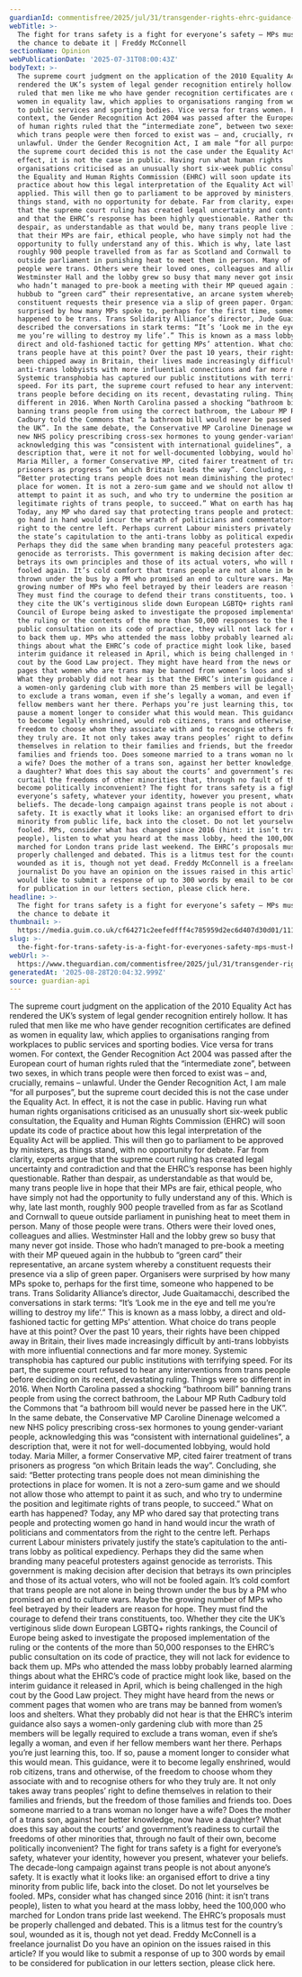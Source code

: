 ```yaml
---
guardianId: commentisfree/2025/jul/31/transgender-rights-ehrc-guidance-single-sex-spaces
webTitle: >-
  The fight for trans safety is a fight for everyone’s safety – MPs must have
  the chance to debate it | Freddy McConnell
sectionName: Opinion
webPublicationDate: '2025-07-31T08:00:43Z'
bodyText: >-
  The supreme court judgment on the application of the 2010 Equality Act has
  rendered the UK’s system of legal gender recognition entirely hollow. It has
  ruled that men like me who have gender recognition certificates are defined as
  women in equality law, which applies to organisations ranging from workplaces
  to public services and sporting bodies. Vice versa for trans women. For
  context, the Gender Recognition Act 2004 was passed after the European court
  of human rights ruled that the “intermediate zone”, between two sexes, in
  which trans people were then forced to exist was – and, crucially, remains –
  unlawful. Under the Gender Recognition Act, I am male “for all purposes”, but
  the supreme court decided this is not the case under the Equality Act. In
  effect, it is not the case in public. Having run what human rights
  organisations criticised as an unusually short six-week public consultation,
  the Equality and Human Rights Commission (EHRC) will soon update its code of
  practice about how this legal interpretation of the Equality Act will be
  applied. This will then go to parliament to be approved by ministers, as
  things stand, with no opportunity for debate. Far from clarity, experts argue
  that the supreme court ruling has created legal uncertainty and contradiction
  and that the EHRC’s response has been highly questionable. Rather than
  despair, as understandable as that would be, many trans people live in hope
  that their MPs are fair, ethical people, who have simply not had the
  opportunity to fully understand any of this. Which is why, late last month,
  roughly 900 people travelled from as far as Scotland and Cornwall to queue
  outside parliament in punishing heat to meet them in person. Many of those
  people were trans. Others were their loved ones, colleagues and allies.
  Westminster Hall and the lobby grew so busy that many never got inside. Those
  who hadn’t managed to pre-book a meeting with their MP queued again in the
  hubbub to “green card” their representative, an arcane system whereby a
  constituent requests their presence via a slip of green paper. Organisers were
  surprised by how many MPs spoke to, perhaps for the first time, someone who
  happened to be trans. Trans Solidarity Alliance’s director, Jude Guaitamacchi,
  described the conversations in stark terms: “It’s ‘Look me in the eye and tell
  me you’re willing to destroy my life’.” This is known as a mass lobby, a
  direct and old-fashioned tactic for getting MPs’ attention. What choice do
  trans people have at this point? Over the past 10 years, their rights have
  been chipped away in Britain, their lives made increasingly difficult by
  anti-trans lobbyists with more influential connections and far more money.
  Systemic transphobia has captured our public institutions with terrifying
  speed. For its part, the supreme court refused to hear any interventions from
  trans people before deciding on its recent, devastating ruling. Things were so
  different in 2016. When North Carolina passed a shocking “bathroom bill”
  banning trans people from using the correct bathroom, the Labour MP Ruth
  Cadbury told the Commons that “a bathroom bill would never be passed here in
  the UK”. In the same debate, the Conservative MP Caroline Dinenage welcomed a
  new NHS policy prescribing cross-sex hormones to young gender-variant people,
  acknowledging this was “consistent with international guidelines”, a
  description that, were it not for well-documented lobbying, would hold today.
  Maria Miller, a former Conservative MP, cited fairer treatment of trans
  prisoners as progress “on which Britain leads the way”. Concluding, she said:
  “Better protecting trans people does not mean diminishing the protections in
  place for women. It is not a zero-sum game and we should not allow those who
  attempt to paint it as such, and who try to undermine the position and
  legitimate rights of trans people, to succeed.” What on earth has happened?
  Today, any MP who dared say that protecting trans people and protecting women
  go hand in hand would incur the wrath of politicians and commentators from the
  right to the centre left. Perhaps current Labour ministers privately justify
  the state’s capitulation to the anti-trans lobby as political expediency.
  Perhaps they did the same when branding many peaceful protesters against
  genocide as terrorists. This government is making decision after decision that
  betrays its own principles and those of its actual voters, who will not be
  fooled again. It’s cold comfort that trans people are not alone in being
  thrown under the bus by a PM who promised an end to culture wars. Maybe the
  growing number of MPs who feel betrayed by their leaders are reason for hope.
  They must find the courage to defend their trans constituents, too. Whether
  they cite the UK’s vertiginous slide down European LGBTQ+ rights rankings, the
  Council of Europe being asked to investigate the proposed implementation of
  the ruling or the contents of the more than 50,000 responses to the EHRC’s
  public consultation on its code of practice, they will not lack for evidence
  to back them up. MPs who attended the mass lobby probably learned alarming
  things about what the EHRC’s code of practice might look like, based on the
  interim guidance it released in April, which is being challenged in the high
  cout by the Good Law project. They might have heard from the news or comment
  pages that women who are trans may be banned from women’s loos and shelters.
  What they probably did not hear is that the EHRC’s interim guidance also says
  a women-only gardening club with more than 25 members will be legally required
  to exclude a trans woman, even if she’s legally a woman, and even if her
  fellow members want her there. Perhaps you’re just learning this, too. If so,
  pause a moment longer to consider what this would mean. This guidance, were it
  to become legally enshrined, would rob citizens, trans and otherwise, of the
  freedom to choose whom they associate with and to recognise others for who
  they truly are. It not only takes away trans peoples’ right to define
  themselves in relation to their families and friends, but the freedom of those
  families and friends too. Does someone married to a trans woman no longer have
  a wife? Does the mother of a trans son, against her better knowledge, now have
  a daughter? What does this say about the courts’ and government’s readiness to
  curtail the freedoms of other minorities that, through no fault of their own,
  become politically inconvenient? The fight for trans safety is a fight for
  everyone’s safety, whatever your identity, however you present, whatever your
  beliefs. The decade-long campaign against trans people is not about anyone’s
  safety. It is exactly what it looks like: an organised effort to drive a tiny
  minority from public life, back into the closet. Do not let yourselves be
  fooled. MPs, consider what has changed since 2016 (hint: it isn’t trans
  people), listen to what you heard at the mass lobby, heed the 100,000 who
  marched for London trans pride last weekend. The EHRC’s proposals must be
  properly challenged and debated. This is a litmus test for the country’s soul,
  wounded as it is, though not yet dead. Freddy McConnell is a freelance
  journalist Do you have an opinion on the issues raised in this article? If you
  would like to submit a response of up to 300 words by email to be considered
  for publication in our letters section, please click here.
headline: >-
  The fight for trans safety is a fight for everyone’s safety – MPs must have
  the chance to debate it
thumbnail: >-
  https://media.guim.co.uk/cf64271c2eefedfff4c785959d2ec6d407d30d01/111_0_4640_3712/500.jpg
slug: >-
  the-fight-for-trans-safety-is-a-fight-for-everyones-safety-mps-must-have-the-chance-to-debate-it-or-freddy-mcconnell
webUrl: >-
  https://www.theguardian.com/commentisfree/2025/jul/31/transgender-rights-ehrc-guidance-single-sex-spaces
generatedAt: '2025-08-28T20:04:32.999Z'
source: guardian-api
---
```

The supreme court judgment on the application of the 2010 Equality Act has rendered the UK’s system of legal gender recognition entirely hollow. It has ruled that men like me who have gender recognition certificates are defined as women in equality law, which applies to organisations ranging from workplaces to public services and sporting bodies. Vice versa for trans women. For context, the Gender Recognition Act 2004 was passed after the European court of human rights ruled that the “intermediate zone”, between two sexes, in which trans people were then forced to exist was – and, crucially, remains – unlawful. Under the Gender Recognition Act, I am male “for all purposes”, but the supreme court decided this is not the case under the Equality Act. In effect, it is not the case in public. Having run what human rights organisations criticised as an unusually short six-week public consultation, the Equality and Human Rights Commission (EHRC) will soon update its code of practice about how this legal interpretation of the Equality Act will be applied. This will then go to parliament to be approved by ministers, as things stand, with no opportunity for debate. Far from clarity, experts argue that the supreme court ruling has created legal uncertainty and contradiction and that the EHRC’s response has been highly questionable. Rather than despair, as understandable as that would be, many trans people live in hope that their MPs are fair, ethical people, who have simply not had the opportunity to fully understand any of this. Which is why, late last month, roughly 900 people travelled from as far as Scotland and Cornwall to queue outside parliament in punishing heat to meet them in person. Many of those people were trans. Others were their loved ones, colleagues and allies. Westminster Hall and the lobby grew so busy that many never got inside. Those who hadn’t managed to pre-book a meeting with their MP queued again in the hubbub to “green card” their representative, an arcane system whereby a constituent requests their presence via a slip of green paper. Organisers were surprised by how many MPs spoke to, perhaps for the first time, someone who happened to be trans. Trans Solidarity Alliance’s director, Jude Guaitamacchi, described the conversations in stark terms: “It’s ‘Look me in the eye and tell me you’re willing to destroy my life’.” This is known as a mass lobby, a direct and old-fashioned tactic for getting MPs’ attention. What choice do trans people have at this point? Over the past 10 years, their rights have been chipped away in Britain, their lives made increasingly difficult by anti-trans lobbyists with more influential connections and far more money. Systemic transphobia has captured our public institutions with terrifying speed. For its part, the supreme court refused to hear any interventions from trans people before deciding on its recent, devastating ruling. Things were so different in 2016. When North Carolina passed a shocking “bathroom bill” banning trans people from using the correct bathroom, the Labour MP Ruth Cadbury told the Commons that “a bathroom bill would never be passed here in the UK”. In the same debate, the Conservative MP Caroline Dinenage welcomed a new NHS policy prescribing cross-sex hormones to young gender-variant people, acknowledging this was “consistent with international guidelines”, a description that, were it not for well-documented lobbying, would hold today. Maria Miller, a former Conservative MP, cited fairer treatment of trans prisoners as progress “on which Britain leads the way”. Concluding, she said: “Better protecting trans people does not mean diminishing the protections in place for women. It is not a zero-sum game and we should not allow those who attempt to paint it as such, and who try to undermine the position and legitimate rights of trans people, to succeed.” What on earth has happened? Today, any MP who dared say that protecting trans people and protecting women go hand in hand would incur the wrath of politicians and commentators from the right to the centre left. Perhaps current Labour ministers privately justify the state’s capitulation to the anti-trans lobby as political expediency. Perhaps they did the same when branding many peaceful protesters against genocide as terrorists. This government is making decision after decision that betrays its own principles and those of its actual voters, who will not be fooled again. It’s cold comfort that trans people are not alone in being thrown under the bus by a PM who promised an end to culture wars. Maybe the growing number of MPs who feel betrayed by their leaders are reason for hope. They must find the courage to defend their trans constituents, too. Whether they cite the UK’s vertiginous slide down European LGBTQ+ rights rankings, the Council of Europe being asked to investigate the proposed implementation of the ruling or the contents of the more than 50,000 responses to the EHRC’s public consultation on its code of practice, they will not lack for evidence to back them up. MPs who attended the mass lobby probably learned alarming things about what the EHRC’s code of practice might look like, based on the interim guidance it released in April, which is being challenged in the high cout by the Good Law project. They might have heard from the news or comment pages that women who are trans may be banned from women’s loos and shelters. What they probably did not hear is that the EHRC’s interim guidance also says a women-only gardening club with more than 25 members will be legally required to exclude a trans woman, even if she’s legally a woman, and even if her fellow members want her there. Perhaps you’re just learning this, too. If so, pause a moment longer to consider what this would mean. This guidance, were it to become legally enshrined, would rob citizens, trans and otherwise, of the freedom to choose whom they associate with and to recognise others for who they truly are. It not only takes away trans peoples’ right to define themselves in relation to their families and friends, but the freedom of those families and friends too. Does someone married to a trans woman no longer have a wife? Does the mother of a trans son, against her better knowledge, now have a daughter? What does this say about the courts’ and government’s readiness to curtail the freedoms of other minorities that, through no fault of their own, become politically inconvenient? The fight for trans safety is a fight for everyone’s safety, whatever your identity, however you present, whatever your beliefs. The decade-long campaign against trans people is not about anyone’s safety. It is exactly what it looks like: an organised effort to drive a tiny minority from public life, back into the closet. Do not let yourselves be fooled. MPs, consider what has changed since 2016 (hint: it isn’t trans people), listen to what you heard at the mass lobby, heed the 100,000 who marched for London trans pride last weekend. The EHRC’s proposals must be properly challenged and debated. This is a litmus test for the country’s soul, wounded as it is, though not yet dead. Freddy McConnell is a freelance journalist Do you have an opinion on the issues raised in this article? If you would like to submit a response of up to 300 words by email to be considered for publication in our letters section, please click here.
